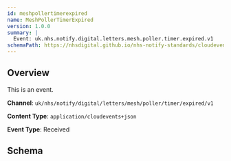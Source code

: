 ```yaml
---
id: meshpollertimerexpired
name: MeshPollerTimerExpired
version: 1.0.0
summary: |
  Event: uk.nhs.notify.digital.letters.mesh.poller.timer.expired.v1
schemaPath: https://nhsdigital.github.io/nhs-notify-standards/cloudevents/nhs-notify-example-event.schema.json
---
```


## Overview

This is an event.

**Channel**: `uk/nhs/notify/digital/letters/mesh/poller/timer/expired/v1`

**Content Type**: `application/cloudevents+json`

**Event Type**: Received

## Schema
